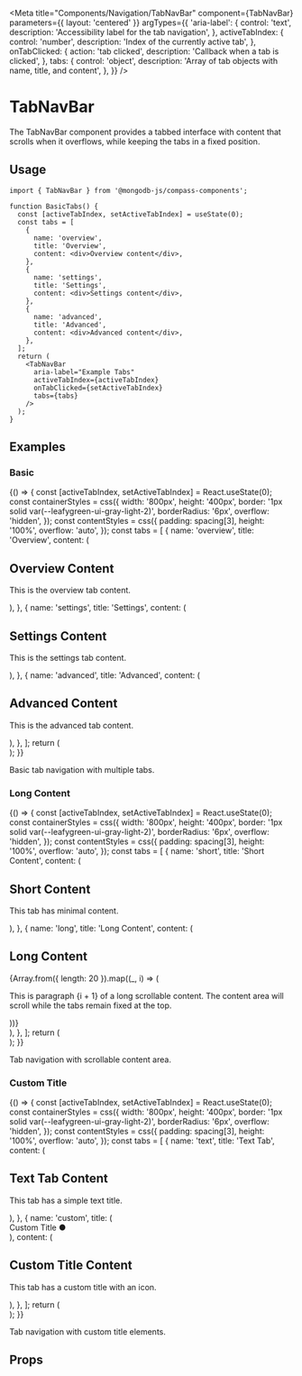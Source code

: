 
<Meta
  title="Components/Navigation/TabNavBar"
  component={TabNavBar}
  parameters={{ layout: 'centered' }}
  argTypes={{
    'aria-label': {
      control: 'text',
      description: 'Accessibility label for the tab navigation',
    },
    activeTabIndex: {
      control: 'number',
      description: 'Index of the currently active tab',
    },
    onTabClicked: {
      action: 'tab clicked',
      description: 'Callback when a tab is clicked',
    },
    tabs: {
      control: 'object',
      description: 'Array of tab objects with name, title, and content',
    },
  }}
/>

# TabNavBar

The TabNavBar component provides a tabbed interface with content that scrolls when it overflows, while keeping the tabs in a fixed position.

## Usage

```tsx
import { TabNavBar } from '@mongodb-js/compass-components';

function BasicTabs() {
  const [activeTabIndex, setActiveTabIndex] = useState(0);
  const tabs = [
    {
      name: 'overview',
      title: 'Overview',
      content: <div>Overview content</div>,
    },
    {
      name: 'settings',
      title: 'Settings',
      content: <div>Settings content</div>,
    },
    {
      name: 'advanced',
      title: 'Advanced',
      content: <div>Advanced content</div>,
    },
  ];
  return (
    <TabNavBar
      aria-label="Example Tabs"
      activeTabIndex={activeTabIndex}
      onTabClicked={setActiveTabIndex}
      tabs={tabs}
    />
  );
}
```

## Examples

### Basic

<Story name="Basic">
  {() => {
    const [activeTabIndex, setActiveTabIndex] = React.useState(0);
    const containerStyles = css({
      width: '800px',
      height: '400px',
      border: '1px solid var(--leafygreen-ui-gray-light-2)',
      borderRadius: '6px',
      overflow: 'hidden',
    });
    const contentStyles = css({
      padding: spacing[3],
      height: '100%',
      overflow: 'auto',
    });
    const tabs = [
      {
        name: 'overview',
        title: 'Overview',
        content: (
          <div className={contentStyles}>
            <h2>Overview Content</h2>
            <p>This is the overview tab content.</p>
          </div>
        ),
      },
      {
        name: 'settings',
        title: 'Settings',
        content: (
          <div className={contentStyles}>
            <h2>Settings Content</h2>
            <p>This is the settings tab content.</p>
          </div>
        ),
      },
      {
        name: 'advanced',
        title: 'Advanced',
        content: (
          <div className={contentStyles}>
            <h2>Advanced Content</h2>
            <p>This is the advanced tab content.</p>
          </div>
        ),
      },
    ];
    return (
      <div className={containerStyles}>
        <TabNavBar
          aria-label="Example Tabs"
          activeTabIndex={activeTabIndex}
          onTabClicked={setActiveTabIndex}
          tabs={tabs}
        />
      </div>
    );
  }}
</Story>

Basic tab navigation with multiple tabs.

### Long Content

<Story name="LongContent">
  {() => {
    const [activeTabIndex, setActiveTabIndex] = React.useState(0);
    const containerStyles = css({
      width: '800px',
      height: '400px',
      border: '1px solid var(--leafygreen-ui-gray-light-2)',
      borderRadius: '6px',
      overflow: 'hidden',
    });
    const contentStyles = css({
      padding: spacing[3],
      height: '100%',
      overflow: 'auto',
    });
    const tabs = [
      {
        name: 'short',
        title: 'Short Content',
        content: (
          <div className={contentStyles}>
            <h2>Short Content</h2>
            <p>This tab has minimal content.</p>
          </div>
        ),
      },
      {
        name: 'long',
        title: 'Long Content',
        content: (
          <div className={contentStyles}>
            <h2>Long Content</h2>
            {Array.from({ length: 20 }).map((_, i) => (
              <p key={i}>
                This is paragraph {i + 1} of a long scrollable content. The
                content area will scroll while the tabs remain fixed at the top.
              </p>
            ))}
          </div>
        ),
      },
    ];
    return (
      <div className={containerStyles}>
        <TabNavBar
          aria-label="Content Length Example"
          activeTabIndex={activeTabIndex}
          onTabClicked={setActiveTabIndex}
          tabs={tabs}
        />
      </div>
    );
  }}
</Story>

Tab navigation with scrollable content area.

### Custom Title

<Story name="CustomTitle">
  {() => {
    const [activeTabIndex, setActiveTabIndex] = React.useState(0);
    const containerStyles = css({
      width: '800px',
      height: '400px',
      border: '1px solid var(--leafygreen-ui-gray-light-2)',
      borderRadius: '6px',
      overflow: 'hidden',
    });
    const contentStyles = css({
      padding: spacing[3],
      height: '100%',
      overflow: 'auto',
    });
    const tabs = [
      {
        name: 'text',
        title: 'Text Tab',
        content: (
          <div className={contentStyles}>
            <h2>Text Tab Content</h2>
            <p>This tab has a simple text title.</p>
          </div>
        ),
      },
      {
        name: 'custom',
        title: (
          <div
            style={{ display: 'flex', alignItems: 'center', gap: spacing[2] }}
          >
            <span>Custom Title</span>
            <span style={{ color: 'var(--leafygreen-ui-red-base)' }}>●</span>
          </div>
        ),
        content: (
          <div className={contentStyles}>
            <h2>Custom Title Content</h2>
            <p>This tab has a custom title with an icon.</p>
          </div>
        ),
      },
    ];
    return (
      <div className={containerStyles}>
        <TabNavBar
          aria-label="Custom Title Example"
          activeTabIndex={activeTabIndex}
          onTabClicked={setActiveTabIndex}
          tabs={tabs}
        />
      </div>
    );
  }}
</Story>

Tab navigation with custom title elements.

## Props

<Controls />
